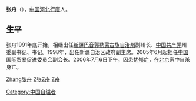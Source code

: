 '''张舟'''（{{bd|1954年|9月|2006年|7月6日|catIdx=Z张}}），[[中国|中国]][[河北|河北]][[行唐|行唐]]人。

== 生平 ==

张舟1991年底开始，相继出任[[新疆|新疆]][[巴音郭勒蒙古族自治州|巴音郭勒蒙古族自治州]]副州长、[[中国共产党|中国共产党]]州委副书记、书记。1998年，出任新疆自治区政府副主席。2005年6月起担任[[中国国际贸易促进委员会|中国国际贸易促进委员会]]副会长。2006年7月6日下午，因患[[忧郁症|忧郁症]]，在[[北京|北京]]家中自杀身亡。

[[category:中华人民共和国自杀政治人物|Zhang张舟]]
[[category:行唐人|Z张Z舟]]
[[category:张姓|Z舟]]
[[Category:中国自缢者|Category:中国自缢者]]